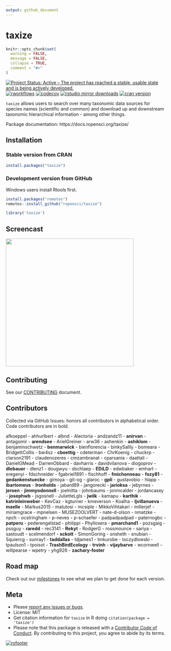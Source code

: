 ```yaml
---
output: github_document
---
```


taxize
======

```r
knitr::opts_chunk$set(
  warning = FALSE,
  message = FALSE,
  collapse = TRUE,
  comment = "#>"
)
```

[![Project Status: Active – The project has reached a stable, usable state and is being actively developed.](https://www.repostatus.org/badges/latest/active.svg)](https://www.repostatus.org/#active)
[![rworkflows](https://github.com/ropensci/taxize/workflows/rworkflows/badge.svg)](https://github.com/ropensci/taxize/actions/)
[![codecov](https://codecov.io/gh/ropensci/taxize/branch/master/graph/badge.svg)](https://app.codecov.io/gh/ropensci/taxize)
[![rstudio mirror downloads](https://cranlogs.r-pkg.org/badges/taxize)](https://github.com/r-hub/cranlogs.app)
[![cran version](https://www.r-pkg.org/badges/version/taxize)](https://cran.r-project.org/package=taxize)


`taxize` allows users to search over many taxonomic data sources for species names (scientific and common) and download up and downstream taxonomic hierarchical information - among other things.


Package documentation: https://docs.ropensci.org/taxize/


## Installation

### Stable version from CRAN

```r
install.packages("taxize")
```

### Development version from GitHub

Windows users install Rtools first.

```r
install.packages("remotes")
remotes::install_github("ropensci/taxize")
```

```r
library('taxize')
```

## Screencast

<a href="https://vimeo.com/92883063"><img src="man/figures/screencast.png" width="400"></a>

## Contributing

See our [CONTRIBUTING](https://github.com/ropensci/taxize/blob/master/.github/CONTRIBUTING.md) document.

## Contributors

Collected via GitHub Issues: honors all contributors in alphabetical order. Code contributors are in bold.

afkoeppel - ahhurlbert - albnd - Alectoria - andzandz11 - **anirvan** - antagomir - **arendsee** - ArielGreiner - arw36 - ashenkin - **ashiklom** - benjaminschwetz - **benmarwick** - bienflorencia - binkySallly - bomeara - BridgettCollis - bw4sz - **cboettig** - cdeterman - ChrKoenig - chuckrp - clarson2191 - claudenozeres - cmzambranat - cparsania - daattali - DanielGMead - DarrenObbard - davharris - davidvilanova - diogoprov - **dlebauer** - dlenz1 - dougwyu - dschlaep - **EDiLD** - edwbaker - emhart - eregenyi - fdschneider - fgabriel1891 - fischhoff - **fmichonneau** - **fozy81** - **gedankenstuecke** - gimoya - git-og - glaroc - **gpli** - gustavobio - hlapp - **ibartomeus** - **Ironholds** - jabard89 - jangorecki - **jarioksa** - jebyrnes - **jeroen** - **jimmyodonnell** - joelnitta - johnbaums - jonmcalder - jordancasey - **josephwb** - jsgosnell - JulietteLgls - **jwilk** - kamapu - **karthik** - **katrinleinweber** - KevCaz - kgturner - kmeverson - Koalha - **ljvillanueva** - **maelle** - Markus2015 - matutosi - mcsiple - MikkoVihtakari - millerjef - miriamgrace - mpnelsen - MUSEZOOLVERT - nate-d-olson - nmatzke - npch - ocstringham - p-neves - p-schaefer - padpadpadpad - paternogbc - **patperu** - pederengelstad - philippi - Phylloxera - **pmarchand1** - pozsgaig - pssguy - **raredd** - rec3141 - **Rekyt** - RodgerG - rossmounce - sariya - sastoudt - scelmendorf - **sckott** - SimonGoring - snsheth - snubian - Squiercg - sunray1 - **taddallas** - tdjames1 - tmkurobe - toczydlowski - tpaulson1 - tpoisot - **TrashBirdEcology** - **trvinh** - **vijaybarve** - wcornwell - willpearse - wpetry - yhg926 - **zachary-foster**

## Road map

Check out our [milestones](https://github.com/ropensci/taxize/milestones) to see what we plan to get done for each version.

## Meta

* Please [report any issues or bugs](https://github.com/ropensci/taxize/issues).
* License: MIT
* Get citation information for `taxize` in R doing `citation(package = 'taxize')`
* Please note that this package is released with a [Contributor Code of Conduct](https://ropensci.org/code-of-conduct/). By contributing to this project, you agree to abide by its terms.

[![rofooter](https://ropensci.org/public_images/github_footer.png)](https://ropensci.org)
